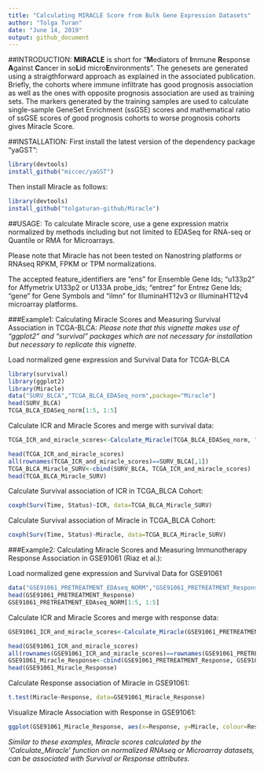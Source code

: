 ```yaml
---
title: "Calculating MIRACLE Score from Bulk Gene Expression Datasets"
author: "Tolga Turan"
date: "June 14, 2019"
output: github_document
---
```


##INTRODUCTION:
**MIRACLE** is short for "**M**ediators of **I**mmune **R**esponse **A**gainst **C**ancer in so**L**id micro**E**nvironments".
The genesets are generated using a straigthforward approach as explained in the associated publication. Briefly, the cohorts where immune infiltrate has good prognosis association as well as the ones with opposite prognosis association are used as training sets.
The markers generated by the training samples are used to calculate single-sample GeneSet Enrichment (ssGSE) scores and mathematical ratio of ssGSE scores of good prognosis cohorts to worse prognosis cohorts gives Miracle Score.


##INSTALLATION:
First install the latest version of the dependency package "yaGST":

``` r
library(devtools)
install_github("miccec/yaGST")
```
Then install Miracle as follows:
``` r
library(devtools)
install_github("tolgaturan-github/Miracle")
```

##USAGE:
To calculate Miracle score, use a gene expression matrix normalized by methods including but not limited to EDASeq for RNA-seq or Quantile or RMA for Microarrays.
 
Please note that Miracle has not been tested on Nanostring platforms or RNAseq RPKM, FPKM or TPM normalizations.

The accepted feature_identifiers are "ens" for Ensemble Gene Ids; "u133p2" for Affymetrix U133p2 or U133A probe_ids; "entrez" for Entrez Gene Ids; "gene" for Gene Symbols and "ilmn" for IlluminaHT12v3 or IlluminaHT12v4 microarray platforms. 

###Example1: Calculating Miracle Scores and Measuring Survival Association in TCGA-BLCA:
_Please note that this vignette makes use of "ggplot2" and "survival" packages which are not necessary for installation but necessary to replicate this vignette._

Load normalized gene expression and Survival Data for TCGA-BLCA
``` r
library(survival)
library(ggplot2)
library(Miracle)
data("SURV_BLCA","TCGA_BLCA_EDASeq_norm",package="Miracle") 
head(SURV_BLCA)
TCGA_BLCA_EDASeq_norm[1:5, 1:5]
```

Calculate ICR and Miracle Scores and merge with survival data:

``` r
TCGA_ICR_and_miracle_scores<-Calculate_Miracle(TCGA_BLCA_EDASeq_norm, "ens")
```

``` r
head(TCGA_ICR_and_miracle_scores)
all(rownames(TCGA_ICR_and_miracle_scores)==SURV_BLCA[,1])
TCGA_BLCA_Miracle_SURV<-cbind(SURV_BLCA, TCGA_ICR_and_miracle_scores)
head(TCGA_BLCA_Miracle_SURV)
```
 Calculate Survival association of ICR in TCGA_BLCA Cohort:

``` r
coxph(Surv(Time, Status)~ICR, data=TCGA_BLCA_Miracle_SURV)
```
Calculate Survival association of Miracle in TCGA_BLCA Cohort:

``` r
coxph(Surv(Time, Status)~Miracle, data=TCGA_BLCA_Miracle_SURV)
```
###Example2: Calculating Miracle Scores and Measuring Immunotherapy Response Association in GSE91061 (Riaz et al.):

Load normalized gene expression and Survival Data for GSE91061
``` r
data("GSE91061_PRETREATMENT_EDAseq_NORM","GSE91061_PRETREATMENT_Response",package="Miracle")
head(GSE91061_PRETREATMENT_Response)
GSE91061_PRETREATMENT_EDAseq_NORM[1:5, 1:5]
```
Calculate ICR and Miracle Scores and merge with response data:

``` r
GSE91061_ICR_and_miracle_scores<-Calculate_Miracle(GSE91061_PRETREATMENT_EDAseq_NORM, "ens")
```

``` r
head(GSE91061_ICR_and_miracle_scores)
all(rownames(GSE91061_ICR_and_miracle_scores)==rownames(GSE91061_PRETREATMENT_Response))
GSE91061_Miracle_Response<-cbind(GSE91061_PRETREATMENT_Response, GSE91061_ICR_and_miracle_scores)
head(GSE91061_Miracle_Response)
```

Calculate Response association of Miracle in GSE91061:

``` r
t.test(Miracle~Response, data=GSE91061_Miracle_Response)

```

Visualize Miracle Association with Response in GSE91061:

``` r
ggplot(GSE91061_Miracle_Response, aes(x=Response, y=Miracle, colour=Response))+geom_boxplot(outlier.shape=NA)+geom_jitter(shape=16, position=position_jitter(0.2))
```

_Similar to these examples, Miracle scores calculated by the 'Calculate\_Miracle' function on normalized RNAseq or Microarray datasets, can be associated with Survival or Response attributes._

 

